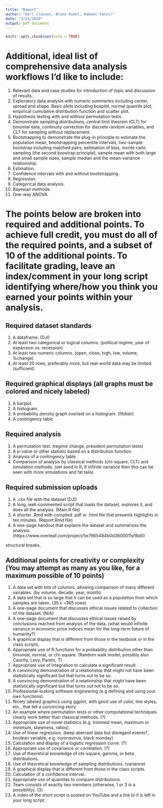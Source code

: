 ```yaml
---
title: "Report"
author: "Derl Clausen, Bruno Komel, Rakeen Tanvir"
date: "3/21/2020"
output: pdf_document
---
```


```r
knitr::opts_chunk$set(echo = TRUE)
```

# Additional, ideal list of comprehensive data analysis workflows I'd like to include:
1. Relevant data and case studies for introduction of topic and discussion of results. 
2. Exploratory data analysis with numeric summaries including center, spread and shape. Basic plots including boxplot, normal quantile plot, empirical cumulative distribution function and scatter plot. 
3. Hypothesis testing with and without permutation tests. 
4. Demonstrate sampling distributions, central limit theorem (CLT) for binomial data, continuity correction for discrete random variables, and CLT for sampling without replacement. 
5. Bootstrapping to demonstrate the plug-in principle to estimate the population mean, bootstrapping percentile intervals, two-sample bootstrap including matched pairs, estimation of bias, monte carlo sampling (the second boostrap principle), sample mean with both large and small sample sizes, sample median and the mean-variance relationship.
6. Estimation. 
7. Confidence intervals with and without bootstrapping.
8. Regression.
9. Categorical data analysis.
10. Bayesian methods.
11. One-way ANOVA.

# The points below are broken into required and additional points. To achieve full credit, you must do all of the required points, and a subset of 10 of the additional points. To facilitate grading, leave an index/comment in your long script identifying where/how you think you earned your points within your analysis.

## Required dataset standards
1. A dataframe. (DJI)
2. At least two categorical or logical columns. (political regime, year of expansion vs. recession)
3. At least two numeric columns. (open, close, high, low, volume, %change)
4. At least 20 rows, preferably more, but real-world data may be limited. (sufficient)

## Required graphical displays (all graphs must be colored and nicely labeled)
1. A barplot.
2. A histogram.
3. A probability density graph overlaid on a histogram. (fitdistr)
4. A contingency table.

## Required analysis
1. A permutation test. (regime change, president permutation tests)
2. A p-value or other statistic based on a distribution function.
3. Analysis of a contingency table.
4. Comparison of analysis by classical methods (chi-square, CLT) and simulation methods. (set seed in R, if infinite variance then this can be seen with more simulations and fat tails)

## Required submission uploads
1. A .csv file with the dataset (DJI)
2. A long, well-commented script that loads the dataset, explores it, and does all the analysis. (Main.R file)
3. A shorter .Rmd with compiled .pdf or .html file that presents highlights in ten minutes. (Report.Rmd file)
4. A one-page handout that explains the dataset and summarizes the analysis. (https://www.overleaf.com/project/5e7665484b0d3600011e16d0)

structural breaks,  

## Additional points for creativity or complexity (You may attempt as many as you like, for a maximum possible of 10 points)
1. A data set with lots of columns, allowing comparison of many different variables. (by volume, decade, year, month)
2. A data set that is so large that it can be used as a population from which samples are taken. (35 x ~365 rows)
3. A one-page document that discusses ethical issues related to collection of the dataset. (N/A)
4. A one-page document that discusses ethical issues raised by conclusions reached from analysis of the data. (what would infinite variance in economic price indices mean for the long-term future of humanity?)
5. A graphical display that is different from those in the textbook or in the class scripts.
6. Appropriate use of R functions for a probability distribution other than binomial, normal, or chi-square. (Random walk model, possibly also Cauchy, Levy, Pareto, T)
7. Appropriate use of integration to calculate a significant result.
8. A convincing demonstration of a relationship that might not have been statistically significant but that turns out to be so.
9. A convincing demonstration of a relationship that might have been statistically significant but that turns out not to be so.
10. Professional-looking software engineering (e.g defining and using your own functions).
11. Nicely labeled graphics using ggplot, with good use of color, line styles, etc., that tell a convincing story. 
12. An example where permutation tests or other computational techniques clearly work better than classical methods. (?)
13. Appropriate use of novel statistics (e.g. trimmed mean, maximum or minimum, skewness, ratios).
14. Use of linear regression. (keep aberrant data but disregard events?, boolean variable, e.g. coronavirus, black monday)
15. Calculation and display of a logistic regression curve. (?)
16. Appropriate use of covariance or correlation. (?)
17. Use of theoretical knowledge of chi-square, gamma, or beta distributions.
18. Use of theoretical knowledge of sampling distributions. (variance)
19. A graphical display that is different from those in the class scripts.
20. Calculation of a confidence interval. 
21. Appropriate use of quantiles to compare distributions.
22. Team consists of exactly two members (otherwise, 1 or 3 is a possibility). (3)
23. A video of the short script is posted on YouTube and a link to it is left in your long script. 